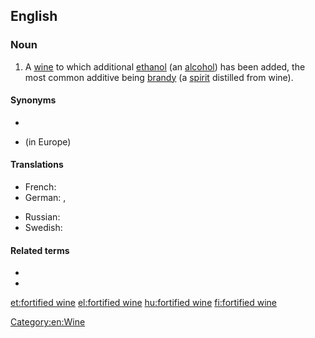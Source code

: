 ==English==
{{wikipedia}}

===Noun===
{{en-noun}}
# A [[wine]] to which additional [[ethanol]] (an [[alcohol]]) has been added, the most common additive being [[brandy]] (a [[spirit]] distilled from wine).

====Synonyms====
* {{l|en|dessert wine}}
* {{l|en|liqueur wine}} (in Europe)

====Translations====
{{trans-top|wine with distilled beverage added}}
* French: {{t|fr|vin muté|m}}
* German: {{t|de|verstärkter Wein|m}}, {{t+|de|Likörwein|m}}
{{trans-mid}}
* Russian: {{t+|ru|креплёное вино́|n}}
* Swedish: {{t|sv|starkvin|n}}
{{trans-bottom}}

====Related terms====
* {{l|en|bum wine}}
* {{l|en|wino wine}}

[[Category:en:Wine]]

[[et:fortified wine]]
[[el:fortified wine]]
[[hu:fortified wine]]
[[fi:fortified wine]]